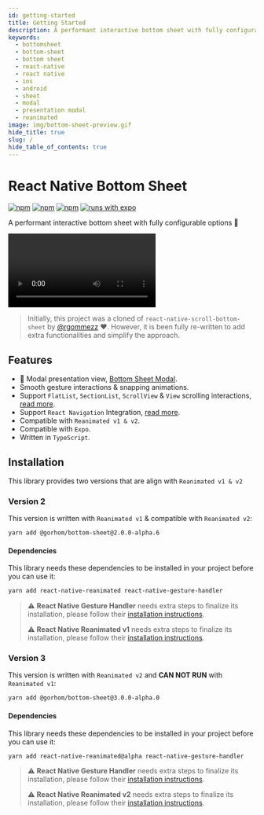 ```yaml
---
id: getting-started
title: Getting Started
description: A performant interactive bottom sheet with fully configurable options 🚀
keywords:
  - bottomsheet
  - bottom-sheet
  - bottom sheet
  - react-native
  - react native
  - ios
  - android
  - sheet
  - modal
  - presentation modal
  - reanimated
image: img/bottom-sheet-preview.gif
hide_title: true
slug: /
hide_table_of_contents: true
---
```


# React Native Bottom Sheet

[![npm](https://img.shields.io/npm/v/@gorhom/bottom-sheet?style=flat-square)](https://www.npmjs.com/package/@gorhom/bottom-sheet) [![npm](https://img.shields.io/npm/l/@gorhom/bottom-sheet?style=flat-square)](https://www.npmjs.com/package/@gorhom/bottom-sheet) [![npm](https://img.shields.io/badge/types-included-blue?style=flat-square)](https://www.npmjs.com/package/@gorhom/bottom-sheet) [![runs with expo](https://img.shields.io/badge/Runs%20with%20Expo-4630EB.svg?style=flat-square&logo=EXPO&labelColor=f3f3f3&logoColor=000)](https://expo.io/)

A performant interactive bottom sheet with fully configurable options 🚀


<Video
  title="React Native Bottom Sheet"
  url="./video/bottom-sheet-preview.mp4"
  img="./img/bottom-sheet-preview.gif"
/>

> Initially, this project was a cloned of `react-native-scroll-bottom-sheet` by [@rgommezz](https://github.com/rgommezz) ❤️. However, it is been fully re-written to add extra functionalities and simplify the approach.

## Features

- 🌟 Modal presentation view, [Bottom Sheet Modal](./modal).
- Smooth gesture interactions & snapping animations.
- Support `FlatList`, `SectionList`, `ScrollView` & `View` scrolling interactions, [read more](./scrollables).
- Support `React Navigation` Integration, [read more](./react-navigation-integration).
- Compatible with `Reanimated v1 & v2`.
- Compatible with `Expo`.
- Written in `TypeScript`.

## Installation

This library provides two versions that are align with `Reanimated v1 & v2`

### Version 2

This version is written with `Reanimated v1` & compatible with `Reanimated v2`:

```bash
yarn add @gorhom/bottom-sheet@2.0.0-alpha.6
```

#### Dependencies

This library needs these dependencies to be installed in your project before you can use it:

```bash
yarn add react-native-reanimated react-native-gesture-handler
```

> ⚠️ **React Native Gesture Handler** needs extra steps to finalize its installation, please follow their [installation instructions](https://github.com/software-mansion/react-native-gesture-handler).
>
> ⚠️ **React Native Reanimated v1** needs extra steps to finalize its installation, please follow their [installation instructions](https://docs.swmansion.com/react-native-reanimated/docs/1.x.x/getting_started).

### Version 3

This version is written with `Reanimated v2` and **CAN NOT RUN** with `Reanimated v1`:

```bash
yarn add @gorhom/bottom-sheet@3.0.0-alpha.0
```

#### Dependencies

This library needs these dependencies to be installed in your project before you can use it:

```bash
yarn add react-native-reanimated@alpha react-native-gesture-handler
```

> ⚠️ **React Native Gesture Handler** needs extra steps to finalize its installation, please follow their [installation instructions](https://github.com/software-mansion/react-native-gesture-handler).
>
> ⚠️ **React Native Reanimated v2** needs extra steps to finalize its installation, please follow their [installation instructions](https://docs.swmansion.com/react-native-reanimated/docs/installation).
